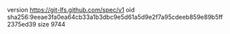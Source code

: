 version https://git-lfs.github.com/spec/v1
oid sha256:9eeae3fa0ea64cb33a1b3dbc9e5d61a5d9e2f7a95cdeeb859e89b5ff2375ed39
size 9744
